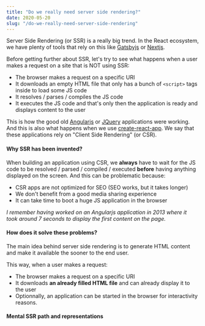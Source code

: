 ```yaml
---
title: "Do we really need server side rendering?"
date: 2020-05-20
slug: "/do-we-really-need-server-side-rendering"
---
```


Server Side Rendering (or SSR) is a really big trend. In the React ecosystem, we have plenty of tools that rely on this like [Gatsbyjs](https://www.gatsbyjs.org/) or [Nextjs](https://nextjs.org/).

Before getting further about SSR, let's try to see what happens when a user makes a request on a site that is NOT using SSR:

- The browser makes a request on a specific URI
- It downloads an empty HTML file that only has a bunch of `<script>` tags inside to load some JS code
- It resolves / parses / compiles the JS code
- It executes the JS code and that's only then the application is ready and displays content to the user

This is how the good old [Angularjs](https://angularjs.org/) or [JQuery](https://jquery.com/) applications were working. And this is also what happens when we use [create-react-app](https://github.com/facebook/create-react-app).
We say that these applications rely on "Client Side Rendering" (or CSR).

#### Why SSR has been invented?

When building an application using CSR, we **always** have to wait for the JS code to be resolved / parsed / compiled / executed **before** having anything displayed on the screen.
And this can be problematic because:

- CSR apps are not optimized for SEO (SEO works, but it takes longer)
- We don't benefit from a good media sharing experience
- It can take time to boot a huge JS application in the browser

_I remember having worked on an Angularjs application in 2013 where it took around 7 seconds to display the first content on the page._

#### How does it solve these problems?

The main idea behind server side rendering is to generate HTML content and make it available the sooner to the end user.

This way, when a user makes a request:

- The browser makes a request on a specific URI
- It downloads **an already filled HTML file** and can already display it to the user
- Optionnally, an application can be started in the browser for interactivity reasons.

#### Mental SSR path and representations